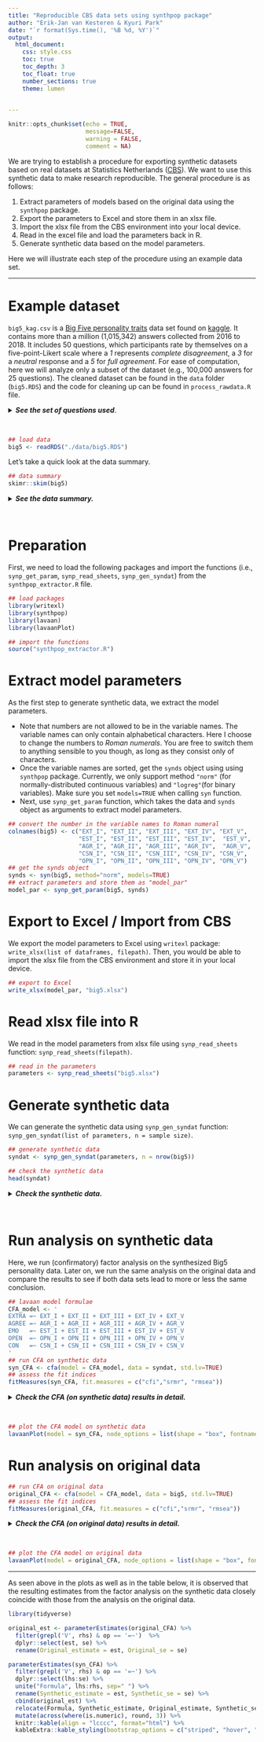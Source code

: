 ```yaml
---
title: "Reproducible CBS data sets using synthpop package"
author: "Erik-Jan van Kesteren & Kyuri Park"
date: "`r format(Sys.time(), '%B %d, %Y')`"
output:
  html_document:
    css: style.css
    toc: true
    toc_depth: 3
    toc_float: true
    number_sections: true
    theme: lumen
  

---
```


```r
knitr::opts_chunk$set(echo = TRUE, 
                      message=FALSE, 
                      warning = FALSE, 
                      comment = NA)
```

<div class="head">
We are trying to establish a procedure for exporting synthetic datasets based on real datasets at Statistics Netherlands ([CBS](https://www.cbs.nl/en-gb)). We want to use this synthetic data to make research reproducible. The general procedure is as follows: 

1. Extract parameters of models based on the original data using the `synthpop` package.
2. Export the parameters to Excel and store them in an xlsx file.
3. Import the xlsx file from the CBS environment into your local device.
4. Read in the excel file and load the parameters back in R.
5. Generate synthetic data based on the model parameters.

Here we will illustrate each step of the procedure using an example data set.
</div>

<hr>

# Example dataset
`big5_kag.csv` is a [Big Five personality traits](https://en.wikipedia.org/wiki/Big_Five_personality_traits) data set found on [kaggle](https://www.kaggle.com/datasets/tunguz/big-five-personality-test). It contains more than a million (1,015,342) answers collected from 2016 to 2018. 
It includes 50 questions, which participants rate by themselves on a five-point-Likert scale where a *1* represents *complete disagreement*, a *3* for a *neutral* response and a *5* for *full agreement*. For ease of computation, here we will analyze only a subset of the dataset (e.g., 100,000 answers for 25 questions). The cleaned dataset can be found in the `data` folder (`big5.RDS`) and the code for cleaning up can be found in `process_rawdata.R` file. 

<details>
  <summary>***See the set of questions used***.</summary>
  <br>
**EXT = Extraversion**

- EXT1 I am the life of the party.
- EXT2 I don’t talk a lot.
- EXT3 I feel comfortable around people.
- EXT4 I keep in the background.
- EXT5 I start conversations.

**EST = Emotional Stability**

- EST1 I get stressed out easily.
- EST2 I am relaxed most of the time.
- EST3 I worry about things.
- EST4 I seldom feel blue.
- EST5 I am easily disturbed.

**AGR = Agreeableness**

- AGR1 I feel little concern for others.
- AGR2 I am interested in people.
- AGR3 I insult people.
- AGR4 I sympathize with others’ feelings.
- AGR5 I am not interested in other people’s problems.

**CSN = Conscientiousness**

- CSN1 I am always prepared.
- CSN2 I leave my belongings around.
- CSN3 I pay attention to details.
- CSN4 I make a mess of things.
- CSN5 I get chores done right away.

**OPN = Openness to new experiences**

- OPN1 I have a rich vocabulary.
- OPN2 I have difficulty understanding abstract ideas.
- OPN3 I have a vivid imagination.
- OPN4 I am not interested in abstract ideas.
- OPN5 I have excellent ideas.

</details> 
<br>
```r
## load data
big5 <- readRDS("./data/big5.RDS")
```

Let's take a quick look at the data summary.

```r
## data summary
skimr::skim(big5)
```
<details>
  <summary>***See the data summary.***</summary>
```r
skimr::skim(big5)
```
</details> 
<br>

# Preparation

First, we need to load the following packages and import the functions (i.e., `synp_get_param`, `synp_read_sheets`, `synp_gen_syndat`) from the `synthpop_extractor.R` file. 

```r
## load packages
library(writexl)
library(synthpop)
library(lavaan)
library(lavaanPlot)

## import the functions
source("synthpop_extractor.R")
```

# Extract model parameters
As the first step to generate synthetic data, we extract the model parameters.

- Note that numbers are not allowed to be in the variable names. The variable names can only contain alphabetical characters.
Here I choose to change the numbers to *Roman numerals*. You are free to switch them to anything sensible to you though, as long as they consist only of characters.
- Once the variable names are sorted, get the `synds` object using using `synthpop` package. Currently, we only support method `"norm"` (for normally-distributed continuous variables) and `"logreg"`(for binary variables). Make sure you set `models=TRUE` when calling `syn` function.
- Next, use `synp_get_param` function, which takes the data and `synds` object as arguments to extract model parameters.

```r
## convert the number in the variable names to Roman numeral
colnames(big5) <- c("EXT_I", "EXT_II", "EXT_III", "EXT_IV", "EXT_V", 
                    "EST_I", "EST_II", "EST_III", "EST_IV",  "EST_V", 
                    "AGR_I", "AGR_II", "AGR_III", "AGR_IV",  "AGR_V", 
                    "CSN_I", "CSN_II", "CSN_III", "CSN_IV", "CSN_V", 
                    "OPN_I", "OPN_II", "OPN_III", "OPN_IV", "OPN_V")
## get the synds object
synds <- syn(big5, method="norm", models=TRUE)
## extract parameters and store them as "model_par"
model_par <- synp_get_param(big5, synds)
```


# Export to Excel / Import from CBS
We export the model parameters to Excel using `writexl` package: `write_xlsx(list of dataframes, filepath)`. Then, you would be able to import the xlsx file from the CBS environment and store it in your local device.

```r
## export to Excel
write_xlsx(model_par, "big5.xlsx")
```

# Read xlsx file into R
We read in the model parameters from xlsx file using `synp_read_sheets` function: `synp_read_sheets(filepath)`.
```r
## read in the parameters
parameters <- synp_read_sheets("big5.xlsx")
```

# Generate synthetic data
We can generate the synthetic data using `synp_gen_syndat` function: `synp_gen_syndat(list of parameters, n = sample size)`.
```r
## generate synthetic data
syndat <- synp_gen_syndat(parameters, n = nrow(big5))
```
```r
## check the synthetic data
head(syndat)
```
<details>
  <summary>***Check the synthetic data.***</summary>
```r
head(syndat)
```
</details>
<br>


# Run analysis on synthetic data
Here, we run (confirmatory) factor analysis on the synthesized Big5 personality data.
Later on, we run the same analysis on the original data and compare the results to see if both data sets lead to more or less the same conclusion.
```r
## lavaan model formulae
CFA_model <- '
EXTRA =~ EXT_I + EXT_II + EXT_III + EXT_IV + EXT_V 
AGREE =~ AGR_I + AGR_II + AGR_III + AGR_IV + AGR_V 
EMO   =~ EST_I + EST_II + EST_III + EST_IV + EST_V 
OPEN  =~ OPN_I + OPN_II + OPN_III + OPN_IV + OPN_V
CON   =~ CSN_I + CSN_II + CSN_III + CSN_IV + CSN_V 
'
## run CFA on synthetic data
syn_CFA <- cfa(model = CFA_model, data = syndat, std.lv=TRUE)
## assess the fit indices
fitMeasures(syn_CFA, fit.measures = c("cfi","srmr", "rmsea"))
```
<details>
  <summary>***Check the CFA (on synthetic data) results in detail.***</summary>
```r
summary(syn_CFA, fit.measures = TRUE, standardized = TRUE)
```
</details>
<br>

```r
## plot the CFA model on synthetic data
lavaanPlot(model = syn_CFA, node_options = list(shape = "box", fontname = "Helvetica"), edge_options = list(color = "grey"), coefs = TRUE, graph_options = list(layout = "circo"))

```

# Run analysis on original data
```r
## run CFA on original data
original_CFA <- cfa(model = CFA_model, data = big5, std.lv=TRUE)
## assess the fit indices
fitMeasures(original_CFA, fit.measures = c("cfi","srmr", "rmsea"))
```
<details>
  <summary>***Check the CFA (on original data) results in detail.***</summary>
```r
 summary(original_CFA, fit.measures = TRUE, standardized = TRUE)
```
</details>
<br>

```r
## plot the CFA model on original data
lavaanPlot(model = original_CFA, node_options = list(shape = "box", fontname = "Helvetica"), edge_options = list(color = "grey"), coefs = TRUE, graph_options = list(layout = "circo"))

```


<hr>
As seen above in the plots as well as in the table below, it is observed that the resulting estimates from the factor analysis on the synthetic data closely coincide with those from the analysis on the original data.


```r
library(tidyverse)

original_est <- parameterEstimates(original_CFA) %>% 
  filter(grepl('V', rhs) & op == '=~')  %>% 
  dplyr::select(est, se) %>% 
  rename(Original_estimate = est, Original_se = se)

parameterEstimates(syn_CFA) %>% 
  filter(grepl('V', rhs) & op == '=~') %>% 
  dplyr::select(lhs:se) %>% 
  unite("Formula", lhs:rhs, sep=" ") %>% 
  rename(Synthetic_estimate = est, Synthetic_se = se) %>% 
  cbind(original_est) %>% 
  relocate(Formula, Synthetic_estimate, Original_estimate, Synthetic_se, Original_se) %>% 
  mutate(across(where(is.numeric), round, 3)) %>% 
  knitr::kable(align = "lcccc", format="html") %>% 
  kableExtra::kable_styling(bootstrap_options = c("striped", "hover", "condensed"))
```



